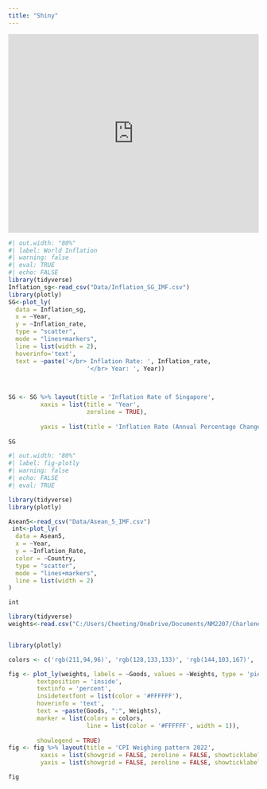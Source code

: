 ```yaml
---
title: "Shiny"
---
```

<iframe height="400" width="100%" frameborder="no" src="https://charlenentx.shinyapps.io/shiny/"> </iframe>

```r
#| out.width: "80%"
#| label: World Inflation
#| warning: false
#| eval: TRUE
#| echo: FALSE
library(tidyverse)
Inflation_sg<-read_csv("Data/Inflation_SG_IMF.csv")
library(plotly)
SG<-plot_ly(
  data = Inflation_sg,
  x = ~Year, 
  y = ~Inflation_rate,
  type = "scatter",
  mode = "lines+markers",
  line = list(width = 2),
  hoverinfo='text',
  text = ~paste('</br> Inflation Rate: ', Inflation_rate,
                      '</br> Year: ', Year))
                    


SG <- SG %>% layout(title = 'Inflation Rate of Singapore',
         xaxis = list(title = 'Year',
                      zeroline = TRUE),
                      
         yaxis = list(title = 'Inflation Rate (Annual Percentage Change)', zeroline = TRUE, range = c(-2, 9)))
                    
SG
```
```r
#| out.width: "80%"
#| label: fig-plotly
#| warning: false
#| echo: FALSE
#| eval: TRUE

library(tidyverse)
library(plotly)

Asean5<-read_csv("Data/Asean_5_IMF.csv")
 int<-plot_ly(
  data = Asean5,
  x = ~Year, 
  y = ~Inflation_Rate,
  color = ~Country,
  type = "scatter",
  mode = "lines+markers",
  line = list(width = 2)
)

int
```

```r
library(tidyverse)
weights<-read.csv("C:/Users/Cheeting/OneDrive/Documents/NM2207/Charlenentx.github.io/Data/percentage_goods_singstat.csv")


library(plotly)

colors <- c('rgb(211,94,96)', 'rgb(128,133,133)', 'rgb(144,103,167)', 'rgb(171,104,87)', 'rgb(114,147,203)')

fig <- plot_ly(weights, labels = ~Goods, values = ~Weights, type = 'pie',
        textposition = 'inside',
        textinfo = 'percent',
        insidetextfont = list(color = '#FFFFFF'),
        hoverinfo = 'text',
        text = ~paste(Goods, ":", Weights),
        marker = list(colors = colors,
                      line = list(color = '#FFFFFF', width = 1)),
                     
        showlegend = TRUE)
fig <- fig %>% layout(title = 'CPI Weighing pattern 2022',
         xaxis = list(showgrid = FALSE, zeroline = FALSE, showticklabels = FALSE),
         yaxis = list(showgrid = FALSE, zeroline = FALSE, showticklabels = FALSE))

fig



```